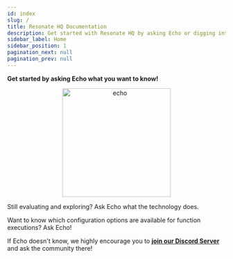 ```yaml
---
id: index
slug: /
title: Resonate HQ Documentation
description: Get started with Resonate HQ by asking Echo or digging into our docs.
sidebar_label: Home
sidebar_position: 1
pagination_next: null
pagination_prev: null
---
```




**Get started by asking Echo what you want to know!**

<center>
  <img src={echo} alt="echo" width="250" />
</center>

<InputField />

Still evaluating and exploring? Ask Echo what the technology does.

Want to know which configuration options are available for function executions? Ask Echo!

If Echo doesn't know, we highly encourage you to **[join our Discord Server](https://discord.gg/rkRbrDsp)** and ask the community there!
